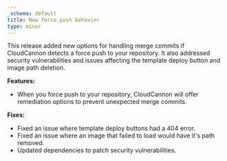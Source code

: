 ```yaml
---
_schema: default
title: New force push behavior
type: minor
---
```

This release added new options for handling merge commits if CloudCannon detects a force push to your repository.​​​​ It also addressed security vulnerabilities and issues affecting the template deploy button and image path deletion.

**Features:**

* When you force push to your repository, CloudCannon will offer remediation options to prevent unexpected merge commits.

**Fixes:**

* Fixed an issue where template deploy buttons had a 404 error.
* Fixed an issue where an image that failed to load would have it's path removed.
* Updated dependencies to patch security vulnerabilities.